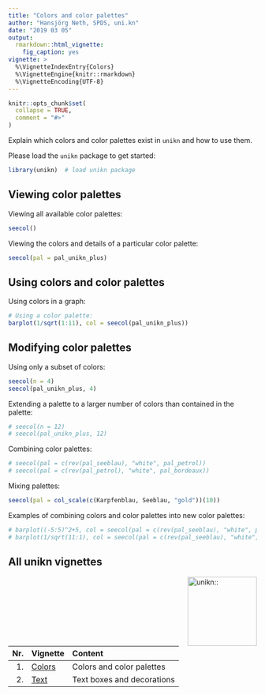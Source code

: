 ```yaml
---
title: "Colors and color palettes"
author: "Hansjörg Neth, SPDS, uni.kn"
date: "2019 03 05"
output: 
  rmarkdown::html_vignette: 
    fig_caption: yes
vignette: > 
  %\VignetteIndexEntry{Colors}
  %\VignetteEngine{knitr::rmarkdown}
  %\VignetteEncoding{UTF-8}
---
```


```r
knitr::opts_chunk$set(
  collapse = TRUE,
  comment = "#>"
)
```

Explain which colors and color palettes exist in `unikn` and how to use them.

Please load the `unikn` package to get started: 

```r
library(unikn)  # load unikn package
```


## Viewing color palettes

Viewing all available color palettes:

```r
seecol()
```

Viewing the colors and details of a particular color palette:

```r
seecol(pal = pal_unikn_plus)
```

## Using colors and color palettes

Using colors in a graph:

```r
# Using a color palette:
barplot(1/sqrt(1:11), col = seecol(pal_unikn_plus))
```





## Modifying color palettes

Using only a subset of colors:

```r
seecol(n = 4)
seecol(pal_unikn_plus, 4)
```

Extending a palette to a larger number of colors than contained in the palette:

```r
# seecol(n = 12)
# seecol(pal_unikn_plus, 12)
```

Combining color palettes: 

```r
# seecol(pal = c(rev(pal_seeblau), "white", pal_petrol))
# seecol(pal = c(rev(pal_petrol), "white", pal_bordeaux))
```

Mixing palettes:

```r
seecol(pal = col_scale(c(Karpfenblau, Seeblau, "gold"))(10))
```

Examples of combining colors and color palettes into new color palettes:

```r
# barplot((-5:5)^2+5, col = seecol(pal = c(rev(pal_seeblau), "white", pal_pinky)))
# barplot(1/sqrt(11:1), col = seecol(pal = c(rev(pal_seeblau), "white", pal_seegruen)))
```

## All unikn vignettes

<!-- unikn pkg logo and link: -->
<a href = "https://github.com/hneth/unikn/">
<img src = "../inst/pix/unikn.png" alt = "unikn::" align = "right" width = "140px" style = "width: 140px; float: right; border:0;"/>
</a>

<!-- Index of vignettes: -->

| Nr.  | Vignette | Content    |        
| ---: |:---------|:-----------|
| 1. | [Colors](colors.html) | Colors and color palettes | 
| 2. | [Text](text.html)     | Text boxes and decorations | 

<!-- eof. -->
